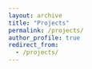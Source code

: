 ```yaml
---
layout: archive
title: "Projects"
permalink: /projects/
author_profile: true
redirect_from: 
  - /projects/
---
```

